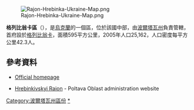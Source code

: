 [[Image:Rajon-Hrebinka-Ukraine-Map.png|right]]

'''格列比翁卡區'''（{{lang-uk|Гребінківський район}}），是[[烏克蘭|烏克蘭]]的一個區，位於該國中部，由[[波爾塔瓦州|波爾塔瓦州]]負責管轄，首府設於[[格列比翁卡|格列比翁卡]]，面積595平方公里，2005年人口25,162，人口密度每平方公里42.3人。

==參考資料==
*[https://web.archive.org/web/20070310040020/http://www.obladmin.poltava.ua/grebinka Official homepage]
* {{uk icon}} [https://web.archive.org/web/20070310040020/http://www.obladmin.poltava.ua/grebinka Hrebinkivskyi Raion] - Poltava Oblast administration website

{{DEFAULTSORT:Гребінківський район}}
[[Category:波爾塔瓦州區份|Category:波爾塔瓦州區份]]
[[Category:格列比翁卡區|*]]


{{Poltava-geo-stub}}